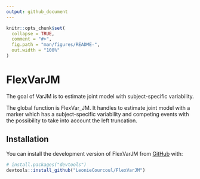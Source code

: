 ```yaml
---
output: github_document
---
```


<!-- README.md is generated from README.Rmd. Please edit that file -->

```r
knitr::opts_chunk$set(
  collapse = TRUE,
  comment = "#>",
  fig.path = "man/figures/README-",
  out.width = "100%"
)
```

# FlexVarJM

<!-- badges: start -->
<!-- badges: end -->

The goal of VarJM is to estimate joint model with subject-specific
variability.

The global function is FlexVar_JM. It handles to estimate joint model
with a marker which has a subject-specific variability and competing
events with the possibility to take into account the left truncation.


## Installation

You can install the development version of FlexVarJM from [GitHub](https://github.com/) with:

``` r
# install.packages("devtools")
devtools::install_github("LeonieCourcoul/FlexVarJM")
```

